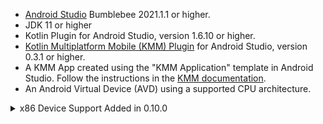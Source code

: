 - [Android Studio](https://developer.android.com/studio/index.html)
  Bumblebee 2021.1.1 or higher.
- JDK 11 or higher
- Kotlin Plugin for Android Studio, version 1.6.10 or higher.
- [Kotlin Multiplatform Mobile (KMM) Plugin](https://kotlinlang.org/docs/mobile/kmm-plugin-releases.html#release-details)
  for Android Studio, version 0.3.1 or higher.
- A KMM App created using the "KMM Application" template in Android
  Studio. Follow the instructions in the
  [KMM documentation](https://kotlinlang.org/docs/mobile/create-first-app.html).
- An Android Virtual Device (AVD) using a supported CPU architecture.

<details>
  <summary>x86 Device Support Added in 0.10.0</summary>
  <div>

Prior to version 0.10.0, the SDK did not support x86 devices. Since x86 devices are the
default option in Android Studio, you must create an x86_64 or arm64
device in AVD Manager to run applications that use the SDK. You can find
images for compatible devices in AVD Manager. Follow these steps to
create and use a compatible device:

1. Open AVD Manager in Android Studio by selecting `Tools` > `AVD Manager`.

1. Click the `Create Virtual Device` button.

1. Select a phone, such as `Nexus 5`.

1. Click the `Next` button.

1. Navigate to the `x86 Images` tab.

1. Click the `Download` link next to an x86_64 device image, such as
   `S / x86_64 / Android API S (Google Play)`.

1. Click the `Finish` button to close the dialogue when the image
   finishes downloading.

1. Click the `Next` button.

1. Name your device and click the `Finish` button to add it to your list
   of virtual devices.

1. At the top of your Android Studio window, select your compatible
   device in the AVD dropdown.

  </div>
</details>